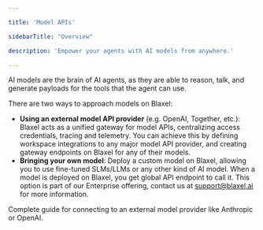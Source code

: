 ```yaml
---

title: 'Model APIs'

sidebarTitle: "Overview"

description: 'Empower your agents with AI models from anywhere.'

---
```


AI models are the brain of AI agents, as they are able to reason, talk, and generate payloads for the tools that the agent can use. 

There are two ways to approach models on Blaxel: 

- **Using an external model API provider** (e.g. OpenAI, Together, etc.): Blaxel acts as a unified gateway for model APIs, centralizing access credentials, tracing and telemetry. You can achieve this by defining workspace integrations to any major model API provider, and creating gateway endpoints on Blaxel for any of their models.
- **Bringing your own model**: Deploy a custom model on Blaxel, allowing you to use fine-tuned SLMs/LLMs or any other kind of AI model. When a model is deployed on Blaxel, you get global API endpoint to call it. This option is part of our Enterprise offering, contact us at [support@blaxel.ai](mailto:support@blaxel.ai) for more information.

<Card title="External model APIs" icon="circle-nodes" href="/Models/External-model-apis">
Complete guide for connecting to an external model provider like Anthropic or OpenAI. 
</Card>